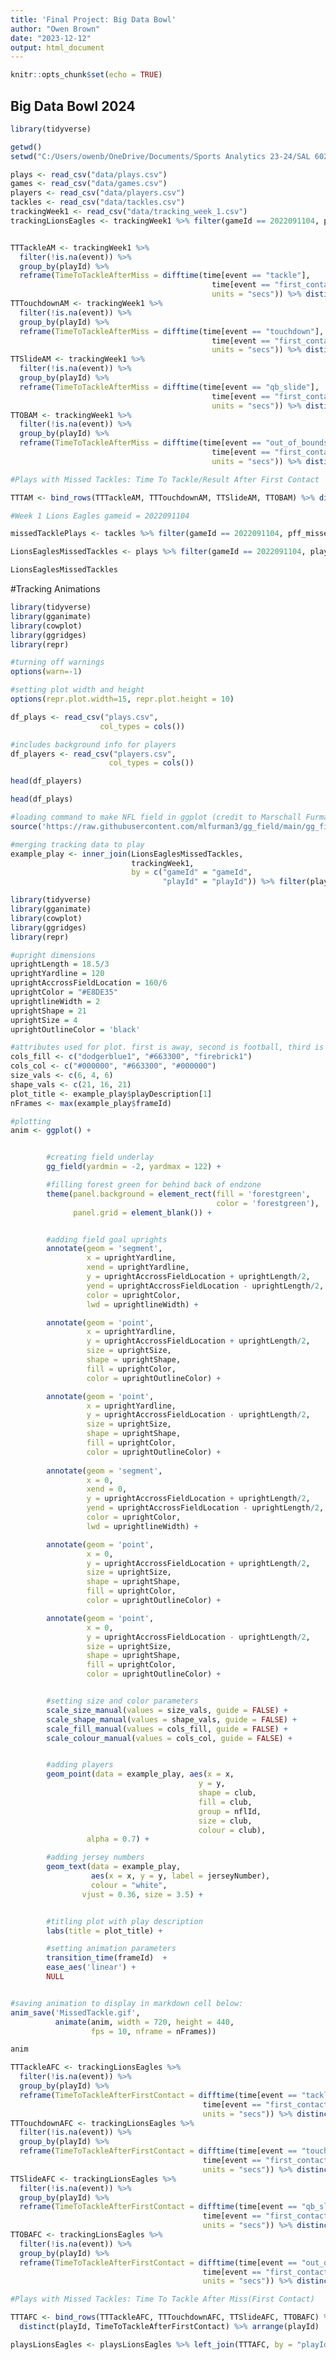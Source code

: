 ```yaml
---
title: 'Final Project: Big Data Bowl'
author: "Owen Brown"
date: "2023-12-12"
output: html_document
---
```


```r
knitr::opts_chunk$set(echo = TRUE)
```

## Big Data Bowl 2024

```r
library(tidyverse)

getwd()
setwd("C:/Users/owenb/OneDrive/Documents/Sports Analytics 23-24/SAL 602/Module 8/Final Project")

plays <- read_csv("data/plays.csv")
games <- read_csv("data/games.csv")
players <- read_csv("data/players.csv")
tackles <- read_csv("data/tackles.csv")
trackingWeek1 <- read_csv("data/tracking_week_1.csv")
trackingLionsEagles <- trackingWeek1 %>% filter(gameId == 2022091104, playId %in% missedTacklePlays$playId)


TTTackleAM <- trackingWeek1 %>% 
  filter(!is.na(event)) %>% 
  group_by(playId) %>% 
  reframe(TimeToTackleAfterMiss = difftime(time[event == "tackle"], 
                                             time[event == "first_contact"], 
                                             units = "secs")) %>% distinct(playId, TimeToTackleAfterMiss)
TTTouchdownAM <- trackingWeek1 %>% 
  filter(!is.na(event)) %>% 
  group_by(playId) %>% 
  reframe(TimeToTackleAfterMiss = difftime(time[event == "touchdown"], 
                                             time[event == "first_contact"], 
                                             units = "secs")) %>% distinct(playId, TimeToTackleAfterMiss)
TTSlideAM <- trackingWeek1 %>% 
  filter(!is.na(event)) %>% 
  group_by(playId) %>% 
  reframe(TimeToTackleAfterMiss = difftime(time[event == "qb_slide"], 
                                             time[event == "first_contact"], 
                                             units = "secs")) %>% distinct(playId, TimeToTackleAfterMiss)
TTOBAM <- trackingWeek1 %>% 
  filter(!is.na(event)) %>% 
  group_by(playId) %>% 
  reframe(TimeToTackleAfterMiss = difftime(time[event == "out_of_bounds"], 
                                             time[event == "first_contact"], 
                                             units = "secs")) %>% distinct(playId, TimeToTackleAfterMiss)

#Plays with Missed Tackles: Time To Tackle/Result After First Contact

TTTAM <- bind_rows(TTTackleAM, TTTouchdownAM, TTSlideAM, TTOBAM) %>% distinct(playId, TimeToTackleAfterMiss)

#Week 1 Lions Eagles gameid = 2022091104

missedTacklePlays <- tackles %>% filter(gameId == 2022091104, pff_missedTackle == 1) %>% select(playId)

LionsEaglesMissedTackles <- plays %>% filter(gameId == 2022091104, playId %in% missedTacklePlays$playId)

LionsEaglesMissedTackles
```


#Tracking Animations
```r
library(tidyverse)
library(gganimate)
library(cowplot)
library(ggridges)
library(repr)

#turning off warnings
options(warn=-1)

#setting plot width and height
options(repr.plot.width=15, repr.plot.height = 10)
```

```r
df_plays <- read_csv("plays.csv",
                    col_types = cols())

#includes background info for players
df_players <- read_csv("players.csv",
                      col_types = cols())
```

```r
head(df_players)
```

```r
head(df_plays)
```

```r
#loading command to make NFL field in ggplot (credit to Marschall Furman)
source('https://raw.githubusercontent.com/mlfurman3/gg_field/main/gg_field.R')
```

```r

#merging tracking data to play
example_play <- inner_join(LionsEaglesMissedTackles,
                           trackingWeek1,
                           by = c("gameId" = "gameId",
                                  "playId" = "playId")) %>% filter(playId == 86)
```

```r
library(tidyverse)
library(gganimate)
library(cowplot)
library(ggridges)
library(repr)

#upright dimensions
uprightLength = 18.5/3
uprightYardline = 120
uprightAccrossFieldLocation = 160/6
uprightColor = "#E8DE35"
uprightlineWidth = 2
uprightShape = 21
uprightSize = 4
uprightOutlineColor = 'black'

#attributes used for plot. first is away, second is football, third is home.
cols_fill <- c("dodgerblue1", "#663300", "firebrick1")
cols_col <- c("#000000", "#663300", "#000000")
size_vals <- c(6, 4, 6)
shape_vals <- c(21, 16, 21)
plot_title <- example_play$playDescription[1]
nFrames <- max(example_play$frameId)

#plotting
anim <- ggplot() +


        #creating field underlay
        gg_field(yardmin = -2, yardmax = 122) +

        #filling forest green for behind back of endzone
        theme(panel.background = element_rect(fill = 'forestgreen',
                                              color = 'forestgreen'),
              panel.grid = element_blank()) +


        #adding field goal uprights
        annotate(geom = 'segment',
                 x = uprightYardline,
                 xend = uprightYardline,
                 y = uprightAccrossFieldLocation + uprightLength/2,
                 yend = uprightAccrossFieldLocation - uprightLength/2,
                 color = uprightColor,
                 lwd = uprightlineWidth) +

        annotate(geom = 'point',
                 x = uprightYardline,
                 y = uprightAccrossFieldLocation + uprightLength/2,
                 size = uprightSize,
                 shape = uprightShape,
                 fill = uprightColor,
                 color = uprightOutlineColor) +

        annotate(geom = 'point',
                 x = uprightYardline,
                 y = uprightAccrossFieldLocation - uprightLength/2,
                 size = uprightSize,
                 shape = uprightShape,
                 fill = uprightColor,
                 color = uprightOutlineColor) +
  
        annotate(geom = 'segment',
                 x = 0,
                 xend = 0,
                 y = uprightAccrossFieldLocation + uprightLength/2,
                 yend = uprightAccrossFieldLocation - uprightLength/2,
                 color = uprightColor,
                 lwd = uprightlineWidth) +

        annotate(geom = 'point',
                 x = 0,
                 y = uprightAccrossFieldLocation + uprightLength/2,
                 size = uprightSize,
                 shape = uprightShape,
                 fill = uprightColor,
                 color = uprightOutlineColor) +

        annotate(geom = 'point',
                 x = 0,
                 y = uprightAccrossFieldLocation - uprightLength/2,
                 size = uprightSize,
                 shape = uprightShape,
                 fill = uprightColor,
                 color = uprightOutlineColor) +


        #setting size and color parameters
        scale_size_manual(values = size_vals, guide = FALSE) + 
        scale_shape_manual(values = shape_vals, guide = FALSE) +
        scale_fill_manual(values = cols_fill, guide = FALSE) + 
        scale_colour_manual(values = cols_col, guide = FALSE) +


        #adding players
        geom_point(data = example_play, aes(x = x,
                                          y = y, 
                                          shape = club,
                                          fill = club,
                                          group = nflId,
                                          size = club,
                                          colour = club), 
                 alpha = 0.7) +  

        #adding jersey numbers
        geom_text(data = example_play,
                  aes(x = x, y = y, label = jerseyNumber),
                  colour = "white", 
                vjust = 0.36, size = 3.5) + 


        #titling plot with play description
        labs(title = plot_title) +

        #setting animation parameters
        transition_time(frameId)  +
        ease_aes('linear') + 
        NULL 


#saving animation to display in markdown cell below:
anim_save('MissedTackle.gif',
          animate(anim, width = 720, height = 440,
                  fps = 10, nframe = nFrames))
```


```r
anim
```

```r
TTTackleAFC <- trackingLionsEagles %>% 
  filter(!is.na(event)) %>% 
  group_by(playId) %>% 
  reframe(TimeToTackleAfterFirstContact = difftime(time[event == "tackle"], 
                                           time[event == "first_contact"], 
                                           units = "secs")) %>% distinct(playId, TimeToTackleAfterFirstContact)
TTTouchdownAFC <- trackingLionsEagles %>% 
  filter(!is.na(event)) %>% 
  group_by(playId) %>% 
  reframe(TimeToTackleAfterFirstContact = difftime(time[event == "touchdown"], 
                                           time[event == "first_contact"], 
                                           units = "secs")) %>% distinct(playId, TimeToTackleAfterFirstContact)
TTSlideAFC <- trackingLionsEagles %>% 
  filter(!is.na(event)) %>% 
  group_by(playId) %>% 
  reframe(TimeToTackleAfterFirstContact = difftime(time[event == "qb_slide"], 
                                           time[event == "first_contact"], 
                                           units = "secs")) %>% distinct(playId, TimeToTackleAfterFirstContact)
TTOBAFC <- trackingLionsEagles %>% 
  filter(!is.na(event)) %>% 
  group_by(playId) %>% 
  reframe(TimeToTackleAfterFirstContact = difftime(time[event == "out_of_bounds"], 
                                           time[event == "first_contact"], 
                                           units = "secs")) %>% distinct(playId, TimeToTackleAfterFirstContact)

#Plays with Missed Tackles: Time To Tackle After Miss(First Contact)

TTTAFC <- bind_rows(TTTackleAFC, TTTouchdownAFC, TTSlideAFC, TTOBAFC) %>% 
  distinct(playId, TimeToTackleAfterFirstContact) %>% arrange(playId)

playsLionsEagles <- playsLionsEagles %>% left_join(TTTAFC, by = "playId")
```

